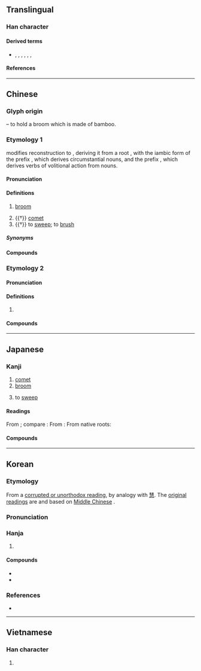 {{also|篲}}
{{character info}}
==Translingual==

===Han character===
{{Han char|rn=58|rad=彐|as=08|sn=11|four=55174|canj=QJSM|ids=⿱⿰丰丰彐}}

====Derived terms====
* {{l|mul|慧}}, {{l|mul|嘒}}, {{l|mul|𦄑}}, {{l|mul|槥}}, {{l|mul|熭}}, {{l|mul|䨮}}, {{l|mul|鏏}}

====References====
{{Han ref|kx=0362.160|dkj=09927|dj=0680.310|hdz=20961.100|uh=5F57}}

----

==Chinese==

===Glyph origin===
{{Han etym}}
{{Han compound|甡|又|t1=broom|t2=hand|ls=psc}} – to hold a broom which is made of bamboo.

===Etymology 1===
{{zh-forms|alt=篲,𥱵,𥶙}}

{{zh-ref|Sagart (2021)}} modifies {{zh-ref|Baxter and Sagart's (2014)}} reconstruction to {{m|und|*sə-m-pʰˤut-s}}, deriving it from a root {{m|und|*pʰˤut||dust}}, with the iambic form of the prefix {{m|und|*s-}}, which derives circumstantial nouns, and the prefix {{m|und|*m-}}, which derives verbs of volitional action from nouns.

{{attn|zh|Are the pronunciations via analogy with {{zh-l|慧}}?}}

====Pronunciation====
{{zh-pron
|m=huì,suì,1nb=standard in Mainland and Taiwan,2nb=dated variant,2a=y
|m-s=hui4
|c=wai6,seoi6
|c-t=fei5
|g=fii5
|h=pfs=fi;gd=fi4
|j=hui3
|mb=hṳ̄
|md=hiê/suói/uói
|mn=xm,tw:hūi
|mn-t=hui6
|w=3hhue
|x=fei4
|mc=1+3
|oc=1,1+3
|ma=y
|cat=n,v
}}

====Definitions====
{{zh-hanzi}}

# {{lb|zh|literary}} [[broom]]
# {{†}} [[comet]]
# {{†}} to [[sweep]]; to [[brush]]

=====Synonyms=====
{{zh-dial|彗星}}

====Compounds====
{{zh-der|周期彗星|哈雷彗星|彗尾|彗星|彗氾畫塗|擁彗先驅|擁彗迎門|畢拉彗星|百武彗星}}

===Etymology 2===
{{zh-forms}}

====Pronunciation====
{{zh-pron
|m=wèi,huì
|c=wai6
|dial=n
|mc=2
|oc=n,2
|cat=v
}}

====Definitions====
{{zh-hanzi}}

# {{zh-alt-form|熭}}

====Compounds====
{{zh-der|日中必彗}}

----

==Japanese==

===Kanji===
{{ja-kanji|grade=|rs=彐08}}

# [[comet]]
# [[broom]]
#: {{syn|ja|篲}}
# to [[sweep]]

====Readings====
From {{der|ja|ltc|-}} {{ltc-l|彗|id=1}}; compare {{cog|cmn|彗|tr=suì, huì}}:
{{ja-readings
|goon=ずい<ずい
|kanon=すい<すい
}}
From {{der|ja|ltc|-}} {{ltc-l|彗|id=3}}:
{{ja-readings
|goon=ぜい<ぜい
|kanon=せい<せい
}}
From native {{w|Japanese_language|Japanese}} roots:
{{ja-readings
|kun=は-く, ほうき-
}}

====Compounds====
{{col2-u|ja
|{{ja-r|彗%星|すい%せい}}: [[comet]]
|{{ja-r|彗%掃|すい%そう}}
|{{ja-r|彗%孛|すい%はい}}
|{{ja-r|王%彗|おう%すい}}
|{{ja-r|孛%彗|はい%すい}}
|{{ja-r|擁%彗|よう%すい}}
|{{ja-r|妖%彗|よう%すい}}
}}

----

==Korean==

===Etymology===
From a [[속음|corrupted or unorthodox reading]], by analogy with [[慧]]. The [[본음|original readings]] are {{ko-l|수}} and {{ko-l|세}} based on [[Middle Chinese]] {{ltc-l|彗|id=1+3}}.

{{collapse|
* {{hanja-dongguk|ᄊᆔᆼ〮|ssyúy}}
* {{hanja-hunmong|슈〯|syǔ|器皿|alt=篲}}
|Historical readings
|bg=#FFFFFF}}

===Pronunciation===
{{ko-hanja-pron|혜|l=y}}

===Hanja===
{{ko-hanja-search}}
{{ko-hanja|살별|혜}}

# {{hanja form of|혜|[[comet]]}}

====Compounds====
{{der-top|Compounds}}
* {{ko-l|혜성|彗星}}
* {{ko-l|^혜성가|彗星歌}}
{{der-bottom}}

===References===
* {{R:hanjadoc|3218}}

----

==Vietnamese==

===Han character===
{{vi-readings|rs=彐08|reading=tuệ}}

# {{rfdef|vi|sort=彐08}}

{{cln|vi|Han tu}}